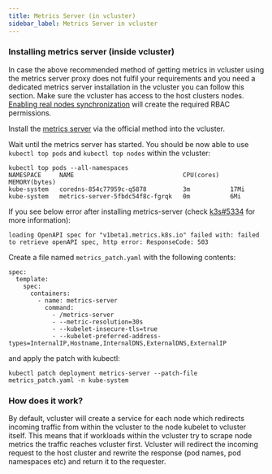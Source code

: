 ```yaml
---
title: Metrics Server (in vcluster)
sidebar_label: Metrics Server in vcluster
---
```


### Installing metrics server (inside vcluster)

In case the above recommended method of getting metrics in vcluster using the metrics server proxy does not fulfil your requirements and you need a dedicated metrics server installation in the vcluster you can follow this section.
Make sure the vcluster has access to the host clusters nodes. [Enabling real nodes synchronization](/architecture/nodes.mdx) will create the required RBAC permissions. 

Install the [metrics server](https://github.com/kubernetes-sigs/metrics-server#installation) via the official method into the vcluster.

Wait until the metrics server has started. You should be now able to use `kubectl top pods` and `kubectl top nodes` within the vcluster:
```
kubectl top pods --all-namespaces
NAMESPACE     NAME                              CPU(cores)   MEMORY(bytes)   
kube-system   coredns-854c77959c-q5878          3m           17Mi            
kube-system   metrics-server-5fbdc54f8c-fgrqk   0m           6Mi
```

If you see below error after installing metrics-server (check [k3s#5334](https://github.com/k3s-io/k3s/issues/5344) for more information):

```
loading OpenAPI spec for "v1beta1.metrics.k8s.io" failed with: failed to retrieve openAPI spec, http error: ResponseCode: 503
```
Create a file named `metrics_patch.yaml` with the following contents:
```
spec:
  template:
    spec:
      containers:
        - name: metrics-server
          command:
            - /metrics-server
            - --metric-resolution=30s
            - --kubelet-insecure-tls=true
            - --kubelet-preferred-address-types=InternalIP,Hostname,InternalDNS,ExternalDNS,ExternalIP
```
and apply the patch with kubectl:
```
kubectl patch deployment metrics-server --patch-file metrics_patch.yaml -n kube-system
```

### How does it work?

By default, vcluster will create a service for each node which redirects incoming traffic from within the vcluster to the node kubelet to vcluster itself. This means that if workloads within the vcluster try to scrape node metrics the traffic reaches vcluster first. Vcluster will redirect the incoming request to the host cluster and rewrite the response (pod names, pod namespaces etc) and return it to the requester.
